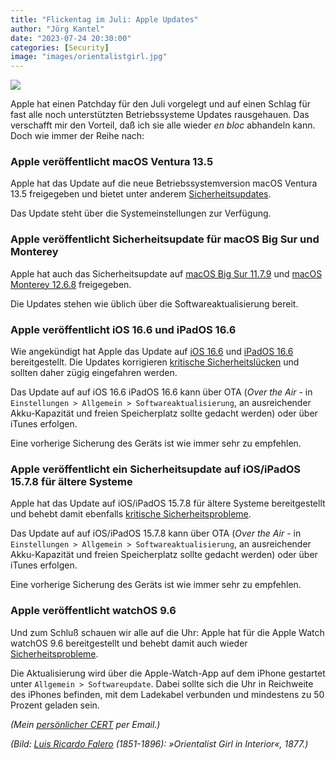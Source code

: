 ```yaml
---
title: "Flickentag im Juli: Apple Updates"
author: "Jörg Kantel"
date: "2023-07-24 20:30:00"
categories: [Security]
image: "images/orientalistgirl.jpg"
---
```


[![](images/orientalistgirl-b.jpg)](https://www.leightonfineart.co.uk/wp-content/uploads/2019/09/1737398-scaled.jpg)

Apple hat einen Patchday für den Juli vorgelegt und auf einen Schlag für fast alle noch unterstützten Betriebssysteme Updates rausgehauen. Das verschafft mir den Vorteil, daß ich sie alle wieder *en bloc* abhandeln kann. Doch wie immer der Reihe nach:

### Apple veröffentlicht macOS Ventura 13.5

Apple hat das Update auf die  neue Betriebssystemversion macOS Ventura 13.5 freigegeben und bietet unter anderem [Sicherheitsupdates](https://support.apple.com/de-de/HT213843).

Das Update steht über die Systemeinstellungen zur Verfügung.

### Apple veröffentlicht Sicherheitsupdate für macOS Big Sur und Monterey

Apple hat auch das Sicherheitsupdate auf [macOS Big Sur 11.7.9](https://support.apple.com/de-de/HT213760) und [macOS Monterey 12.6.8](https://support.apple.com/de-de/HT213845) freigegeben.

Die Updates stehen wie üblich über die Softwareaktualisierung bereit.

### Apple veröffentlicht iOS 16.6 und iPadOS 16.6

Wie angekündigt hat Apple  das Update auf [iOS 16.6](https://support.apple.com/en-us/HT213407) und [iPadOS 16.6](https://support.apple.com/en-us/HT213408) bereitgestellt. Die Updates korrigieren [kritische Sicherheitslücken](https://support.apple.com/de-de/HT213841) und sollten daher zügig eingefahren werden.

Das Update auf auf iOS 16.6 iPadOS 16.6 kann über OTA (*Over the Air* - in `Einstellungen > Allgemein > Softwareaktualisierung`, an ausreichender Akku-Kapazität und freien Speicherplatz sollte gedacht werden) oder über iTunes erfolgen.

Eine vorherige Sicherung des Geräts ist wie immer sehr zu empfehlen.

### Apple veröffentlicht ein Sicherheitsupdate auf iOS/iPadOS 15.7.8 für ältere Systeme

Apple hat das Update auf iOS/iPadOS 15.7.8 für ältere Systeme bereitgestellt und behebt damit  ebenfalls [kritische  Sicherheitsprobleme](https://support.apple.com/de-de/HT213842).

Das Update auf auf iOS/iPadOS 15.7.8 kann über OTA (*Over the Air* - in `Einstellungen > Allgemein > Softwareaktualisierung`, an ausreichender Akku-Kapazität und freien Speicherplatz sollte gedacht werden) oder über iTunes erfolgen.

Eine vorherige Sicherung des Geräts ist wie immer sehr zu empfehlen.

### Apple veröffentlicht watchOS 9.6

Und zum Schluß schauen wir alle auf die Uhr: Apple hat für die Apple Watch watchOS 9.6
bereitgestellt und behebt damit auch wieder [Sicherheitsprobleme](https://support.apple.com/de-de/HT213848).

Die Aktualisierung wird über die Apple-Watch-App auf dem iPhone gestartet unter `Allgemein > Softwareupdate`. Dabei sollte sich die Uhr in Reichweite des iPhones befinden, mit dem Ladekabel verbunden und mindestens zu 50 Prozent geladen sein.

*(Mein [persönlicher CERT](http://www.gwdg.de/~mreiman1/) per Email.)*

*(Bild: [Luis Ricardo Falero](https://www.leightonfineart.co.uk/artwork/orientalist-girl-in-interior/) (1851-1896): »Orientalist Girl in Interior«, 1877.)*
